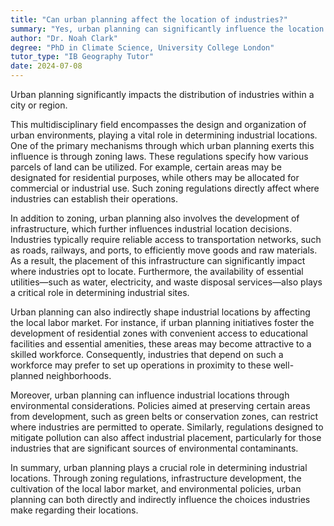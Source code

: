 ```yaml
---
title: "Can urban planning affect the location of industries?"
summary: "Yes, urban planning can significantly influence the location of industries within a city or region."
author: "Dr. Noah Clark"
degree: "PhD in Climate Science, University College London"
tutor_type: "IB Geography Tutor"
date: 2024-07-08
---
```


Urban planning significantly impacts the distribution of industries within a city or region.

This multidisciplinary field encompasses the design and organization of urban environments, playing a vital role in determining industrial locations. One of the primary mechanisms through which urban planning exerts this influence is through zoning laws. These regulations specify how various parcels of land can be utilized. For example, certain areas may be designated for residential purposes, while others may be allocated for commercial or industrial use. Such zoning regulations directly affect where industries can establish their operations.

In addition to zoning, urban planning also involves the development of infrastructure, which further influences industrial location decisions. Industries typically require reliable access to transportation networks, such as roads, railways, and ports, to efficiently move goods and raw materials. As a result, the placement of this infrastructure can significantly impact where industries opt to locate. Furthermore, the availability of essential utilities—such as water, electricity, and waste disposal services—also plays a critical role in determining industrial sites.

Urban planning can also indirectly shape industrial locations by affecting the local labor market. For instance, if urban planning initiatives foster the development of residential zones with convenient access to educational facilities and essential amenities, these areas may become attractive to a skilled workforce. Consequently, industries that depend on such a workforce may prefer to set up operations in proximity to these well-planned neighborhoods.

Moreover, urban planning can influence industrial locations through environmental considerations. Policies aimed at preserving certain areas from development, such as green belts or conservation zones, can restrict where industries are permitted to operate. Similarly, regulations designed to mitigate pollution can also affect industrial placement, particularly for those industries that are significant sources of environmental contaminants.

In summary, urban planning plays a crucial role in determining industrial locations. Through zoning regulations, infrastructure development, the cultivation of the local labor market, and environmental policies, urban planning can both directly and indirectly influence the choices industries make regarding their locations.
    